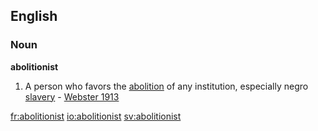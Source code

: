 ==English==

===Noun===
'''abolitionist'''

#A person who favors the [[abolition]] of any institution, especially negro [[slavery]] - [[Webster 1913]]

[[fr:abolitionist]]
[[io:abolitionist]]
[[sv:abolitionist]]